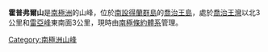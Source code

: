 {{coord|62|2|S|58|6|W|source:GNIS|display=title}}

'''霍普弗爾山'''是[[南極洲|南極洲]]的山峰，位於[[南設得蘭群島|南設得蘭群島]]的[[喬治王島|喬治王島]]，處於[[喬治王灣|喬治王灣]]以北3公里和[[雷亞峰|雷亞峰]]東南面3公里，現時由[[南極條約體系|南極條約體系]]管理。

{{Antarctica-geo-stub}}
[[Category:南極洲山峰|Category:南極洲山峰]]